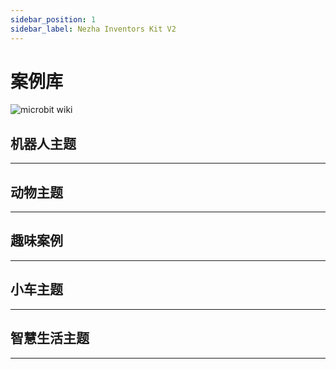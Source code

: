 ```yaml
---
sidebar_position: 1
sidebar_label: Nezha Inventors Kit V2
---
```









































# 案例库

![microbit wiki](https://wiki-media-ef.oss-cn-hongkong.aliyuncs.com/docs/microbit/building-blocks/nezha-inventors-kit-v2/images/nezha-inventors-kit-v2-01.png)

## 机器人主题
---

<cardbox>
  <card
    href="./the-pull-ups-robot/"
    title="引体向上机器人"
    description="引体向上运动就是用自己的力量把自己的身体拉到一根横杆上，然后再放下来，重复多次。这是一种很好的锻炼身体的运动，可以让我们的背部、肩膀和手臂变得更强壮。引体向上运动还可以让我们的身体更挺拔，更有精神。这节课我们将用哪吒发明家套装 V2 来制作一个会做引体向上的机器人。"
    img={'https://wiki-media-ef.oss-cn-hongkong.aliyuncs.com/docs/microbit/building-blocks/nezha-inventors-kit-v2/images/nezha-inventors-kit-v2-case-01-01.png'}
  />
  <card
    href="./the-swimming-robot/"
    title="游泳机器人"
    description="游泳是在水中靠自力漂浮，借自身肢体的动作在水中运动前进的运动、技能。游泳运动可分为竞技游泳和实用游泳，竞技游泳是奥林匹克运动会中的第2大项目，包括：蝶泳、仰泳（也称背泳）、蛙泳、捷泳（也称自由式），4种泳姿的竞速项目，以及花样游泳等。 游泳有很多的好处，比如可以锻炼身体，增强心肺功能，放松心情，提高自信等。游泳也是一种低冲击性的运动，可以减少关节和骨骼的损伤。 这节课我们将用哪吒发明家套装 V2 来制作一个模拟游泳运动的机器人。"
    img={'https://wiki-media-ef.oss-cn-hongkong.aliyuncs.com/docs/microbit/building-blocks/nezha-inventors-kit-v2/images/nezha-inventors-kit-v2-case-02-01.png'}
  />
  <card
    href="./the-weight-lifting-robot/"
    title="举重机器人"
    description="举重是用双手把一根有两个圆盘的杠铃举到头顶，看谁能举起最重的杠铃。这听起来很简单，但其实很难，因为举重不仅需要很强的力量，还需要很好的技巧，很稳的平衡和很高的协调能力。而且，举重还需要很强的心理素质和意志力，因为举重时要面对很大的压力和挑战。举重可以让我们的身体变得更强壮，更灵活，更健康，也可以让我们的自信心和自尊心变得更高。我们今天就用哪吒发明家套装 V2 来制作一个可以模拟举重动作的机器人。"
    img={'https://wiki-media-ef.oss-cn-hongkong.aliyuncs.com/docs/microbit/building-blocks/nezha-inventors-kit-v2/images/nezha-inventors-kit-v2-case-03-01.png'}
  />
  <card
    href="./the-unicycle-robot/"
    title="独轮车机器人"
    description="独轮车走钢丝，是一项极富挑战性和刺激性的表演艺术。它结合了平衡、协调和技巧，让人们目瞪口呆地欣赏表演者在高度紧张的环境中展示出非凡的平衡能力和精准控制。在这项表演中，表演者骑着独轮车（一种只有一个轮子的特殊车辆）横跨一根高悬的钢丝。这根钢丝通常被悬挂在两个支架之间，高度和距离都需要精确测量和调整，以确保表演者的安全。表演者在表演过程中需要保持身体的平衡，并且使用身体的微妙调整来保持独轮车在钢丝上的稳定。他们需要高度集中注意力，随时准备应对外界因素带来的挑战，例如风力、震动或者自身姿势的微小变化。即使是最轻微的失衡，都可能导致表演者摔倒或失去平衡。我们今天就用哪吒发明家套装 V2 来制作一个独轮车机器人。"
    img={'https://wiki-media-ef.oss-cn-hongkong.aliyuncs.com/docs/microbit/building-blocks/nezha-inventors-kit-v2/images/nezha-inventors-kit-v2-case-04-01.png'}
  />
  <card
    href="./the-kaleidoscope-robot/"
    title="万花筒机器人"
    description="万花筒绘画是一种艺术形式，灵感来源于传统的万花筒装置。在这种绘画中，艺术家使用各种色彩丰富的材料和技巧，创造出迷人的万花筒效果。他们通过细致的图案、循环的几何形状和强烈的色彩对比，营造出光学错觉和视觉盛宴。万花筒绘画常常展现出华丽而神秘的图像，带给观者一种迷幻而奇妙的艺术体验。在这堂课上，学生将学习如何使用哪吒发明家套装 V2 制作一个能够绘制出不同图案的万花筒机器人。通过这个案例，他们将学习电机的控制原理、编程概念以及艺术与科学的结合。通过亲身动手制作和实践，学生将培养创造力、解决问题的能力以及团队合作精神。"
    img={'https://wiki-media-ef.oss-cn-hongkong.aliyuncs.com/docs/microbit/building-blocks/nezha-inventors-kit-v2/images/nezha-inventors-kit-v2-case-05-01.png'}
  />
  <card
    href="./the-dancing-robot/"
    title="跳舞机器人"
    description="跳舞是一种富有表达力和艺术性的身体语言。通过优雅的动作和节奏感，舞者能够传达情感、故事和想法。跳舞的形式多种多样，包括现代舞、芭蕾舞、爵士舞、街舞等。无论是舞台上的专业演出，还是大家庭聚会上的自由舞蹈，跳舞都能够唤起人们内心的激情和快乐。它不仅是一种身体的表达方式，更是一种文化的传承和交流形式。跳舞能够锻炼身体素质、提高协调能力，同时也带给人们放松身心、释放压力的机会。不论是舞者还是观众，跳舞都是一场美妙的艺术盛宴，让人们享受到舞蹈带来的美与乐。本课程旨在通过哪吒发明家套装 V2 制作一个跳舞机器人的案例，让学生了解电机的控制原理、齿轮传动的应用以及重心对平衡的影响。学生将亲身动手制作跳舞机器人，并学习如何使用齿轮传动和控制电机，以实现机器人的舞蹈动作。通过这个项目，学生将培养创造力、解决问题的能力和团队合作精神。"
    img={'https://wiki-media-ef.oss-cn-hongkong.aliyuncs.com/docs/microbit/building-blocks/nezha-inventors-kit-v2/images/nezha-inventors-kit-v2-case-06-01.png'}
  />
  <card
    href="./the-crawling-robot/"
    title="爬行机器人"
    description="动物世界中，爬行是一种常见的运动方式。我们可以观察到许多动物如蛇、蜘蛛和壁虎等都拥有独特的爬行方式。它们通过身体的协调运动、肌肉的收缩和伸展，以及与地面的摩擦力来实现前进。这些动物的爬行方式既有一定的规律性，又展现出各自的特点和灵活性。本课程旨在通过制作一个爬行机器人的案例，让学生了解电机的控制原理以及齿轮传动的应用。学生将使用哪吒发明家套装V2中的材料制作爬行机器人，并学习如何通过控制电机和齿轮传动实现机器人的爬行动作。通过这个项目，学生将培养创造力、问题解决能力和团队合作精神。"
    img={'https://wiki-media-ef.oss-cn-hongkong.aliyuncs.com/docs/microbit/building-blocks/nezha-inventors-kit-v2/images/nezha-inventors-kit-v2-case-07-01.png'}
  />
  <card
    href="./the-walking-robot/"
    title="行走机器人"
    description="行走是动物世界中最基本、常见的运动方式之一。我们可以观察到许多动物如人类、猫、狗等都有各自独特的行走方式。它们通过协调地移动四肢，调整身体的平衡，才能实现稳定的行走动作。不同的动物有着不同的步态和姿势，展现出各自的特点和灵活性。在本项目中，我们将尝试模仿动物的行走动作，设计和制作一个能够模拟它们步伐的机器人。通过哪吒发明家套装V2中的材料，我们将搭建机器人的结构，并通过一个电机控制机器人的运动。同时，我们将学习和应用齿轮传动的原理，以实现机器人的协调运动和行走动作。"
    img={'https://wiki-media-ef.oss-cn-hongkong.aliyuncs.com/docs/microbit/building-blocks/nezha-inventors-kit-v2/images/nezha-inventors-kit-v2-case-08-01.png'}
  />
</cardbox>

## 动物主题
---

<cardbox>
  <card
    href="./the-scorpion-robot/"
    title="蝎子"
    description="蝎子是一种引人注目的节肢动物，属于蛛形纲中的一支。它们生活在地球上的各个角落，包括荒漠、沙漠、森林和草原等环境。蝎子通常具有较长的身体和一对弯曲的尾巴，尾巴的末端通常有一个毒刺。它们的身体外表呈现出多样的颜色和图案，从浅黄色到深棕色或黑色不等。蝎子以捕食昆虫、蛛类和其他小型无脊椎动物为生。它们具有发达的感知系统，尤其是它们的触角和眼睛，能够帮助它们在黑暗中定位和捕捉猎物。蝎子的毒刺含有毒素，一般用来防御和捕获食物。我们今天就用哪吒发明家套装 V2 来制作一只蝎子。"
    img={'https://wiki-media-ef.oss-cn-hongkong.aliyuncs.com/docs/microbit/building-blocks/nezha-inventors-kit-v2/images/nezha-inventors-kit-v2-case-09-01.png'}
  />
  <card
    href="./the-mechanical-crawler/"
    title="机械爬虫"
    description="毛毛虫是一种小型的昆虫幼虫，它们通常有柔软而多毛的身体。毛毛虫是蝴蝶和飞蛾等昆虫的幼虫阶段，它们在这个阶段通过摄食和生长来准备变成成虫。毛毛虫的身体由许多环节组成，每个环节上都有一对腿，它们通过这些腿进行爬行。毛毛虫的爬行是通过身体的蠕动来实现的。它们的腿会交替移动，从而推动身体向前行进。这种爬行方式使得毛毛虫能够在树叶、树枝和地面等各种不同表面上自如地爬行。我们将利用哪吒发明家套装V2来制作一个机械爬虫，它能够模仿毛毛虫的运动方式。"
    img={'https://wiki-media-ef.oss-cn-hongkong.aliyuncs.com/docs/microbit/building-blocks/nezha-inventors-kit-v2/images/nezha-inventors-kit-v2-case-10-01.png'}
  />
    <card
    href="./the-crab-robot/"
    title="螃蟹"
    description="螃蟹是一种生活在海洋和淡水中的生物，它们有坚硬的外壳和强大的钳子。螃蟹以横向行走为主要的移动方式，它们通过腿部的协调运动实现爬行。在本节课中，我们将了解螃蟹的特点和行为，并尝试制作一个模仿螃蟹爬行的机械螃蟹。"
    img={'https://wiki-media-ef.oss-cn-hongkong.aliyuncs.com/docs/microbit/building-blocks/nezha-inventors-kit-v2/images/nezha-inventors-kit-v2-case-11-01.png'}
  />
    <card
    href="./the-prawns-robot/"
    title="大虾"
    description="虾是一种生活在水中的无脊椎动物，它们有着硬壳和长长的触角。虾以横扫的方式行动，通过强大的钳子和手臂清理周围的食物。在本节课中，我们将了解虾的特点和行为，并尝试制作一个形状类似虾的机械大虾。"
    img={'https://wiki-media-ef.oss-cn-hongkong.aliyuncs.com/docs/microbit/building-blocks/nezha-inventors-kit-v2/images/nezha-inventors-kit-v2-case-12-01.png'}
  />
    <card
    href="./the-dog-robot/"
    title="小狗"
    description="狗是人类最亲密的伙伴之一，也是常见的宠物。它们有着不同的品种和外貌，有大型犬、中型犬和小型犬等。狗通常有四条腿，灵敏的嗅觉和听力，它们聪明、忠诚和友善。狗是人类的忠实伴侣，与我们分享欢乐和忧伤，提供安慰和陪伴。在本节课中，我们将一起探索有关狗的有趣知识，并使用哪吒发明家套装V2制作一个机械小狗。通过这个项目，我们将学习如何运用电机和其他组件，了解机械动力学的基本原理，并培养我们的创造力和问题解决能力。"
    img={'https://wiki-media-ef.oss-cn-hongkong.aliyuncs.com/docs/microbit/building-blocks/nezha-inventors-kit-v2/images/nezha-inventors-kit-v2-case-13-01.png'}
  />
</cardbox>

## 趣味案例
---

<cardbox>
  <card
    href="./the-gyro-launcher/"
    title="陀螺发射器"
    description="陀螺是一种旋转的玩具，它具有很多有趣的特性。你们是否听说过陀螺呢？陀螺可以保持稳定的旋转，有时甚至能站在一个尖尖的顶端旋转！在古代，陀螺还被用来作为游戏和竞技的工具。在今天的课程中，我们将学习关于陀螺的知识，并尝试制作一个陀螺发射器，帮助我们加速和稳定陀螺的旋转。"
    img={'https://wiki-media-ef.oss-cn-hongkong.aliyuncs.com/docs/microbit/building-blocks/nezha-inventors-kit-v2/images/nezha-inventors-kit-v2-case-14-01.png'}
  />
  <card
    href="./the-robotic-arm/"
    title="机械臂"
    description="机械臂是一种可以模仿人类手臂动作的机械装置。它可以在工业、医疗、科学等领域发挥重要作用。在本课程中，我们将学习机械臂的基本原理，并使用哪吒发明家套装V2来制作一个功能强大的机械臂。"
    img={'https://wiki-media-ef.oss-cn-hongkong.aliyuncs.com/docs/microbit/building-blocks/nezha-inventors-kit-v2/images/nezha-inventors-kit-v2-case-15-01.png'}
  />
    <card
    href="./the-seesaw/"
    title="跷跷板"
    description="跷跷板是一种经典的游乐设施，它能够利用杠杆原理实现两端的平衡。在本课程中，我们将学习跷跷板的原理，并使用哪吒发明家套装V2来制作一个能够摆动的跷跷板。"
    img={'https://wiki-media-ef.oss-cn-hongkong.aliyuncs.com/docs/microbit/building-blocks/nezha-inventors-kit-v2/images/nezha-inventors-kit-v2-case-16-01.png'}
  />
    <card
    href="./the-egg-beater/"
    title="打蛋器"
    description="打蛋器是一种常见的厨房工具，它能够快速有效地将蛋液打散，并使其变得松软和均匀。在本节课中，我们将一起学习如何使用哪吒发明家套装V2制作一个有趣的打蛋器。"
    img={'https://wiki-media-ef.oss-cn-hongkong.aliyuncs.com/docs/microbit/building-blocks/nezha-inventors-kit-v2/images/nezha-inventors-kit-v2-case-17-01.png'}
  />
    <card
    href="./the-oscillating-fan/"
    title="摇头风扇"
    description="摇头风扇是一种常见的家用电器，它能够通过摆动头部来使风的方向更加广泛地分布。在本课程中，我们将学习如何使用哪吒发明家套装V2制作一个能够自动摇头和旋转的摇头风扇。"
    img={'https://wiki-media-ef.oss-cn-hongkong.aliyuncs.com/docs/microbit/building-blocks/nezha-inventors-kit-v2/images/nezha-inventors-kit-v2-case-18-01.png'}
  />
  <card
    href="./the-counting-basketball-frame/"
    title="计数篮球框"
    description="在这个项目中，我们将使用哪吒发明家套装V2制作一个会自动计算进球数的篮球架模型。我们将学习超声波传感器的工作原理、电路连接、编程等知识，并将其应用到篮球架模型的制作中。"
    img={'https://wiki-media-ef.oss-cn-hongkong.aliyuncs.com/docs/microbit/building-blocks/nezha-inventors-kit-v2/images/nezha-inventors-kit-v2-case-19-01.png'}
  />
  <card
    href="./the-shooting-device/"
    title="投篮装置"
    description="投篮装置是一种能够帮助我们自动投篮的装置。在本课程中，我们将学习杠杆原理，并使用哪吒发明家套装V2制作一个简单的投篮装置。我们将了解杠杆原理的工作原理，以及如何利用杠杆原理实现投篮的动作。"
    img={'https://wiki-media-ef.oss-cn-hongkong.aliyuncs.com/docs/microbit/building-blocks/nezha-inventors-kit-v2/images/nezha-inventors-kit-v2-case-20-01.png'}
  />
</cardbox>



## 小车主题
---

<cardbox>
  <card
    href="./the-forklift-1/"
    title="叉车1"
    description="叉车是一种用于搬运和举升物体的机械装置。在本课程中，我们将学习平行四边形易变形和变形后对边平行的知识点，并通过使用哪吒发明家套装V2制作一个简单的叉车装置。我们将探索平行四边形的特性以及如何利用变形后对边平行的特性来设计和搭建一个能够实现叉车运动的机械结构。"
    img={'https://wiki-media-ef.oss-cn-hongkong.aliyuncs.com/docs/microbit/building-blocks/nezha-inventors-kit-v2/images/nezha-inventors-kit-v2-case-21-01.png'}
  />
  <card
    href="./the-forklift-2/"
    title="叉车2"
    description="叉车是一种能够搬运和举升物体的机械装置。在本课程中，我们将学习齿条传动的知识点，并通过使用哪吒发明家套装V2制作一个简单的叉车模型。我们将探索齿条传动的原理和应用，了解它在叉车装置中的作用。"
    img={'https://wiki-media-ef.oss-cn-hongkong.aliyuncs.com/docs/microbit/building-blocks/nezha-inventors-kit-v2/images/nezha-inventors-kit-v2-case-22-01.png'}
  />
    <card
    href="./the-motorcycle/"
    title="摩托车"
    description="摩托车是一种独特而迅猛的交通工具。在本课程中，我们将学习齿轮传动的知识点，并通过使用哪吒发明家套装V2制作一个简单的摩托车模型。"
    img={'https://wiki-media-ef.oss-cn-hongkong.aliyuncs.com/docs/microbit/building-blocks/nezha-inventors-kit-v2/images/nezha-inventors-kit-v2-case-23-01.png'}
  />
    <card
    href="./the-excavator/"
    title="挖掘机"
    description="挖掘车是一种强大的工程车辆，它可以实现大量的挖掘和搬运工作。在本课程中，我们将学习蜗轮蜗杆的知识点，并通过使用哪吒发明家套装V2制作一个简单的挖掘车模型。我们将探索蜗轮蜗杆传动的原理和应用，了解它在挖掘车中的作用。"
    img={'https://wiki-media-ef.oss-cn-hongkong.aliyuncs.com/docs/microbit/building-blocks/nezha-inventors-kit-v2/images/nezha-inventors-kit-v2-case-24-01.png'}
  />
    <card
    href="./the-smart-obstacle-avoidance-car-1/"
    title="智能避障小车1"
    description="在这个课程中，我们将一起制作一辆智能避障车，利用哪吒发明家套装V2和超声波传感器，让车辆能够自动检测并避开前方的障碍物。通过这个项目，我们将学习超声波传感器的工作原理，并将其应用于实际机器人的设计与制作中。"
    img={'https://wiki-media-ef.oss-cn-hongkong.aliyuncs.com/docs/microbit/building-blocks/nezha-inventors-kit-v2/images/nezha-inventors-kit-v2-case-25-01.png'}
  />
  <card
    href="./the-smart-obstacle-avoidance-car-2/"
    title="智能避障小车2"
    description="在这个课程中，我们将一起制作一辆智能避障车，利用哪吒发明家套装V2、超声波传感器以及舵机控制转向的技术。我们将学习超声波传感器的工作原理，了解它如何帮助机器人感知周围的环境，同时探索汽车前桥结构的知识点，以实现车辆的转向功能。通过这个项目，我们将培养创造力、问题解决和团队合作的能力，同时了解机器人技术的应用和机械结构的原理。"
    img={'https://wiki-media-ef.oss-cn-hongkong.aliyuncs.com/docs/microbit/building-blocks/nezha-inventors-kit-v2/images/nezha-inventors-kit-v2-case-26-01.png'}
  />
  <card
    href="./the-smart-line-following-car/"
    title="智能巡线小车"
    description="本次课程将带领学生制作一辆巡线车，利用哪吒发明家套装V2和双路巡线传感器，使车辆能够沿着黑线行驶。通过该项目，学生将学习有关巡线传感器的工作原理和应用，培养问题解决能力和创造性思维，并了解机器人技术在自动导航中的应用。"
    img={'https://wiki-media-ef.oss-cn-hongkong.aliyuncs.com/docs/microbit/building-blocks/nezha-inventors-kit-v2/images/nezha-inventors-kit-v2-case-27-01.png'}
  />
  <card
    href="./the-obstacle-avoidance-line-following-car/"
    title="避障巡线车"
    description="在这个项目中，我们将使用哪吒发明家套装V2制作一辆智能小车，它不仅能够沿着黑线进行巡线，还能够在巡线的同时避开障碍物。我们将学习双路巡线传感器和超声波传感器的工作原理，并将它们应用到小车的制作中。"
    img={'https://wiki-media-ef.oss-cn-hongkong.aliyuncs.com/docs/microbit/building-blocks/nezha-inventors-kit-v2/images/nezha-inventors-kit-v2-case-28-01.png'}
  />
  <card
    href="./the-flying-car/"
    title="会飞的小车"
    description="在这个项目中，我们将使用哪吒发明家套装V2制作一辆有翅膀的小车，它能够模拟鸟类的飞行动作。我们将学习机械结构搭建、电机控制、创意设计等知识，并将它们应用到小车的制作中。"
    img={'https://wiki-media-ef.oss-cn-hongkong.aliyuncs.com/docs/microbit/building-blocks/nezha-inventors-kit-v2/images/nezha-inventors-kit-v2-case-29-01.png'}
  />
</cardbox>

## 智慧生活主题
---

<cardbox>
  <card
    href="./the-traffic-light/"
    title="交通灯"
    description="在这个项目中，我们将使用哪吒发明家套装V2制作一个交通灯模型。我们将学习LED灯的控制、编程等知识，并将其应用到交通灯的制作中。"
    img={'https://wiki-media-ef.oss-cn-hongkong.aliyuncs.com/docs/microbit/building-blocks/nezha-inventors-kit-v2/images/nezha-inventors-kit-v2-case-30-01.png'}
  />
  <card
    href="./the-ultrasonic-sound-gate/"
    title="超声波闸门"
    description="在这个项目中，我们将使用哪吒发明家套装V2制作一个超声波闸门模型。我们将学习超声波传感器的工作原理、编程等知识，并将其应用到闸门模型的制作中。"
    img={'https://wiki-media-ef.oss-cn-hongkong.aliyuncs.com/docs/microbit/building-blocks/nezha-inventors-kit-v2/images/nezha-inventors-kit-v2-case-31-01.png'}
  />
   <card
    href="./the-smart-clothes-rack/"
    title="智能晾衣架"
    description="在这个项目中，我们将使用哪吒发明家套装V2制作一个智能晾衣架模型。我们将学习土壤湿度传感器的工作原理、编程等知识，并将其应用到晾衣架模型的制作中。当下雨时，装置上方的土壤湿度传感器检测到雨水，此时晾衣架自动收缩，当装置上方的土壤湿度传感器没有检测到雨水时，则晾衣架自动伸出。"
    img={'https://wiki-media-ef.oss-cn-hongkong.aliyuncs.com/docs/microbit/building-blocks/nezha-inventors-kit-v2/images/nezha-inventors-kit-v2-case-32-01.png'}
  />
</cardbox>
